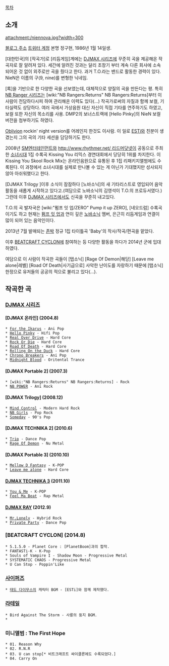 [[목차]]

== 소개 ==
attachment:/niennova.jpg?width=300

[http://www.NieN.co.kr 블로그 주소]
[http://twitter.com/NieN_1074 트위터 계정]
본명 정구현, 1986년 1월 14일생.

[대한민국]의 [작곡가]로 [리듬게임]계에는 [[DJMAX 시리즈]]에 꾸준히 곡을 제공해온 작곡자로 잘 알려져 있다. 세간에 알려진 것과는 달리 초창기 부터 계속 다른 회사에 소속되어온 것 없이 외주로만 곡을 줬다고 한다. 과거 T.O.라는 밴드로 활동한 경력이 있다. NieN은 이름의 구(9, nine)를 변형한 닉네임.

[록]을 기반으로 한 다양한 곡을 선보였는데, 대체적으로 양질의 곡을 만든다는 평. 특히 [[NB Ranger 시리즈]]는 [wiki:"NB Rangers:Returns" NB Rangers:Returns]부터 이 사람이 전담하다시피 하여 관리해온 이력도 있다(...) 작곡가로써의 자질과 함께 보컬, 기타실력도 상당하다. 여러 곡에서 가상음원 대신 자신이 직접 기타를 연주하기도 하였고, 보컬 또한 자신의 목소리를 사용. DMP2의 보너스트랙에 [Hello Pinky]의 NieN 보컬버전을 첨부하기도 하였다.

[[Oblivion]] rockin' night version를 어레인지 한것도 이사람. 이 일로 [[ESTi]]와 친분이 생겼는지 그의 곡의 기타 세션을 담당하기도 한다.

2008년 [[SM엔터테인먼트]]와 [[http://www.rhythmer.net/ 리드머닷넷]]이 공동으로 주최한 [[소녀시대]] 1집 수록곡 Kissing You 리믹스 경연대회에서 당당히 1위를 차지한다. 이 Kissing You Skool Rock Mix는 온라인음원으로 유통된 후 1집 리패키지앨범에도 수록된다. 이 과정에서 소녀시대를 실제로 만나볼 수 있는 게 아닌가 기대했지만 성사되지 않아 아쉬워했다고 한다.

[DJMAX Trilogy ]이후 소식이 잠잠하다 [노바소닉]의 새 기타리스트로 영입되어 음악활동을 새롭게 시작하고 있다고.(여담으로 노바소닉의 김영석이 T.O.의 프로듀서였다.) 그런데 이후 [[DJMAX 시리즈]]에서도 신곡을 꾸준히 내고있다.

T.O.의 곡 발자국은 [wiki:"펌프 잇 업/ZERO" Pump it up ZERO], [네오드럼] 수록곡이기도 하고 현재는 [[펌프 잇 업]]과 연이 깊은 [[노바소닉]] 멤버, 은근히 리듬게임과 연결이 많이 되어 있는 음악인이다.

2013년 7월 발매되는 [[존박]] 정규 1집 타이틀곡 'Baby'의 작사/작곡/편곡을 맡았다.

이후 [[BEATCRAFT CYCLON]]에 참여하는 등 다양한 활동을 하다가 2014년 군에 입대하였다.

여담으로 이 사람이 작곡한 곡들이 [탭소닉] [Rage Of Demon|해당] [Leave me alone|레벨] [Road Of Death|사기급으로] 사악한 난이도를 자랑하기 때문에 [탭소닉] 한정으로 유저들의 공공의 적으로 불리고 있다(...).

== 작곡한 곡 ==
=== [[DJMAX 시리즈]] ===
==== [DJMAX 온라인] (2004.8) ====
 * [[For the Ikarus]] - Ani Pop
 * [[Hello Pinky]] - Hifi Pop
 * [[Real Over Drive]] - Hard Core
 * [[Rock Or Die]] - Hard Core
 * [[Road Of Death]] - Hard Core
 * [[Rolling On the Duck]] - Hard Core
 * [[Chrono Breakers]] - Ani Pop
 * [[Midnight Blood]] - Oritental Trance

==== [DJMAX Portable 2] (2007.3) ====
 * [wiki:"NB Rangers:Returns" NB Rangers:Returns] - Rock
 * [[NB POWER]] - Ani Rock
 
==== [DJMAX Trilogy] (2008.12) ====
 * [[Mind Control]] - Modern Hard Rock
 * [[NB Girls]] - Pop Rock
 * [[Someday]] - 90's Pop

==== [DJMAX TECHNIKA 2] (2010.6) ====
 * [[Trip]] - Dance Pop
 * [[Rage Of Demon]] - Nu Metal

==== [DJMAX Portable 3] (2010.10) ====
 * [[Mellow D Fantasy]] - K-POP
 * [[Leave me alone]] - Hard Core

==== [[DJMAX TECHNIKA 3]] (2011.10) ====
 * [[You & Me]] - K-POP
 * [[Feel Ma Beat]] - Rap Metal

==== [[DJMAX RAY]] (2012.9) ====
 * [[Mr.Lonely]] - Hybrid Rock 
 * [[Private Party]] - Dance Pop

=== [BEATCRAFT CYCLON] (2014.8) ===
 * 5.1.5.0 - Planet Core : [PlanetBoom]과의 합작.
 * FANTASTi-K - K-Pop
 * Souls of Vampire I - Shadow Moon - Progressive Metal
 * SYSTEMATIC CHAOS - Progressive Metal
 * U Can Stop - Poppin'Like

=== [[사이퍼즈]] ===
 * [[태도 다이무스]]의 캐릭터 BGM - [ESTi]와 함께 제작했다.

=== [[라테일]] ===
 * Bird Against The Storm - 사룡의 둥지 BGM.
 * 

=== 미니앨범 : The First Hope ===
 * 01. Reason Why
 * 02. R.N.R
 * 03. U can stop[* 비트크래프트 싸이클론에도 수록되었다.]
 * 04. Carry On
